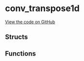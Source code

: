 # conv_transpose1d



[View the code on GitHub](https://github.com/endia-ai/Endia/tree/nightly/endia/functional/spacial_ops/conv_transpose1d.mojo)

## Structs

## Functions

